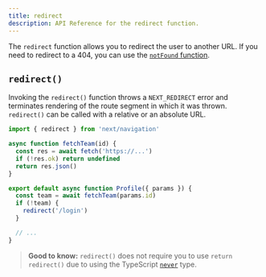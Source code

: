 ```yaml
---
title: redirect
description: API Reference for the redirect function.
---
```


The `redirect` function allows you to redirect the user to another URL. If you need to redirect to a 404, you can use the [`notFound` function](/docs/app/api-reference/functions/not-found).

## `redirect()`

Invoking the `redirect()` function throws a `NEXT_REDIRECT` error and terminates rendering of the route segment in which it was thrown. `redirect()` can be called with a relative or an absolute URL.

```jsx filename="app/team/[id]/page.js"
import { redirect } from 'next/navigation'

async function fetchTeam(id) {
  const res = await fetch('https://...')
  if (!res.ok) return undefined
  return res.json()
}

export default async function Profile({ params }) {
  const team = await fetchTeam(params.id)
  if (!team) {
    redirect('/login')
  }

  // ...
}
```

> **Good to know:** `redirect()` does not require you to use `return redirect()` due to using the TypeScript [`never`](https://www.typescriptlang.org/docs/handbook/2/functions.html#never) type.
